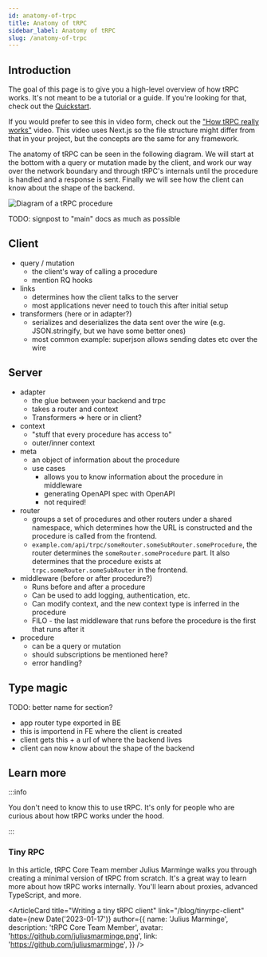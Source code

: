 ```yaml
---
id: anatomy-of-trpc
title: Anatomy of tRPC
sidebar_label: Anatomy of tRPC
slug: /anatomy-of-trpc
---
```



## Introduction

The goal of this page is to give you a high-level overview of how tRPC works. It's not meant to be a tutorial or a guide. If you're looking for that, check out the [Quickstart](./quickstart.mdx).

If you would prefer to see this in video form, check out the ["How tRPC really works"](https://www.youtube.com/watch?v=x4mu-jOiA0Q) video. This video uses Next.js so the file structure might differ from that in your project, but the concepts are the same for any framework.

The anatomy of tRPC can be seen in the following diagram. We will start at the bottom with a query or mutation made by the client, and work our way over the network boundary and through tRPC's internals until the procedure is handled and a response is sent. Finally we will see how the client can know about the shape of the backend.

<img
  className="max-h-screen rounded-xl"
  alt="Diagram of a tRPC procedure"
  src="https://user-images.githubusercontent.com/8353666/230760330-20ac7910-ba80-4743-92e5-2df699229b0e.png"
/>

TODO: signpost to "main" docs as much as possible

## Client

- query / mutation
  - the client's way of calling a procedure
  - mention RQ hooks
- links
  - determines how the client talks to the server
  - most applications never need to touch this after initial setup
- transformers (here or in adapter?)
  - serializes and deserializes the data sent over the wire (e.g. JSON.stringify, but we have some better ones)
  - most common example: superjson allows sending dates etc over the wire

## Server

- adapter
  - the glue between your backend and trpc
  - takes a router and context
  - Transformers => here or in client?
- context
  - "stuff that every procedure has access to"
  - outer/inner context
- meta
  - an object of information about the procedure
  - use cases
    - allows you to know information about the procedure in middleware
    - generating OpenAPI spec with OpenAPI
    - not required!
- router
  - groups a set of procedures and other routers under a shared namespace, which determines how the URL is constructed and the procedure is called from the frontend.
  - `example.com/api/trpc/someRouter.someSubRouter.someProcedure`, the router determines the `someRouter.someProcedure` part. It also determines that the procedure exists at `trpc.someRouter.someSubRouter` in the frontend.
- middleware (before or after procedure?)
  - Runs before and after a procedure
  - Can be used to add logging, authentication, etc.
  - Can modify context, and the new context type is inferred in the procedure
  - FILO - the last middleware that runs before the procedure is the first that runs after it
- procedure
  - can be a query or mutation
  - should subscriptions be mentioned here?
  - error handling?

## Type magic

TODO: better name for section?

- app router type exported in BE
- this is importend in FE where the client is created
- client gets this + a url of where the backend lives
- client can now know about the shape of the backend

## Learn more

:::info

You don't need to know this to use tRPC. It's only for people who are curious about how tRPC works under the hood.

:::

### Tiny RPC

In this article, tRPC Core Team member Julius Marminge walks you through creating a minimal version of tRPC from scratch. It's a great way to learn more about how tRPC works internally. You'll learn about proxies, advanced TypeScript, and more.

<ArticleCard
  title="Writing a tiny tRPC client"
  link="/blog/tinyrpc-client"
  date={new Date('2023-01-17')}
  author={{
    name: 'Julius Marminge',
    description: 'tRPC Core Team Member',
    avatar: 'https://github.com/juliusmarminge.png',
    link: 'https://github.com/juliusmarminge',
  }}
/>
